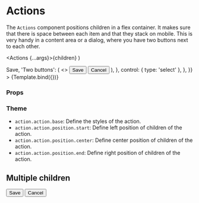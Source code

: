 
<Meta title="Components/Action/Actions" component={Actions} />

# Actions

The `Actions` component positions children in a flex container.
It makes sure that there is space between each item and that they stack on mobile.
This is very handy in a content area or a dialog, where you have two buttons next to each other.

  <Actions {...args}>{children}</Actions>
)

<Canvas>
  <Story
    name="Default"
    args={{ children: 'One button' }}
    argTypes={{
      children: {
        options: ['One button', 'Two buttons'],
        mapping: {
          'One button': <Button>Save</Button>,
          'Two buttons': (
            <>
              <Button tone={Tone.success}>Save</Button>
              <Button variant={Variant.ghost} tone={Tone.neutral}>
                Cancel
              </Button>
            </>
          ),
        },
        control: { type: 'select' },
      },
    }}
  >
    {Template.bind({})}
  </Story>
</Canvas>

### Props

<ArgsTable story="Default" />

### Theme

- `action.action.base`: Define the styles of the action.
- `action.action.position.start`: Define left position of children of the action.
- `action.action.position.center`: Define center position of children of the action.
- `action.action.position.end`: Define right position of children of the action.

## Multiple children

<Canvas>
  <Story name="Multiple children">
    <Actions>
      <Button tone={Tone.success}>Save</Button>
      <Button variant={Variant.ghost} tone={Tone.neutral}>
        Cancel
      </Button>
    </Actions>
  </Story>
</Canvas>
